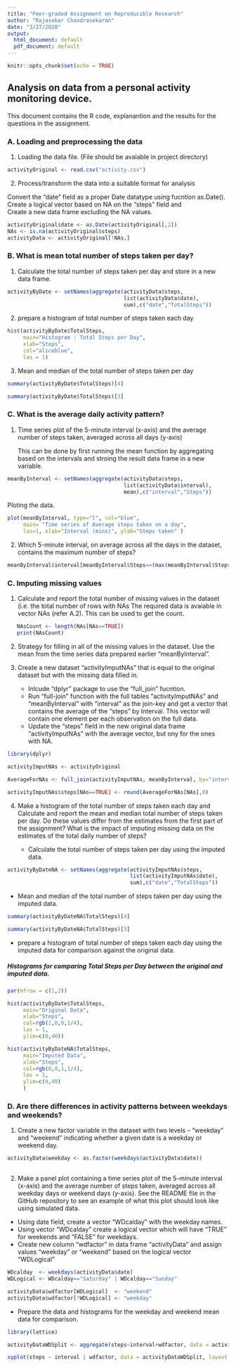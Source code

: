 ```yaml
---
title: "Peer-graded Assignment on Reproducible Research"
author: "Rajasekar Chandrasekaran"
date: "3/27/2020"
output:
  html_document: default
  pdf_document: default
---
```


```r
knitr::opts_chunk$set(echo = TRUE)
```

## Analysis on data from a personal activity monitoring device.

This document contains the R code, explanantion and the results for the questions in the assignment.  
    
  
### A. Loading and preprocessing the data
  

1. Loading the data file. (File should be avaiable in project directory)  

```r
activityOriginal <- read.csv("activity.csv")
```


2. Process/transform the data into a suitable format for analysis
  
Convert the "date" field as a proper Date datatype using fucntion as.Date().  
Create a logical vector based on NA on the "steps" field and  
Create a new data frame excluding the NA values.  


```r
activityOriginal$date <- as.Date(activityOriginal[,2])
NAs <- is.na(activityOriginal$steps)
activityData <- activityOriginal[!NAs,]
```

  
  
### B. What is mean total number of steps taken per day?
  
1. Calculate the total number of steps taken per day and store 
in a new data frame.

```r
activityByDate <- setNames(aggregate(activityData$steps, 
                                     list(activityData$date), 
                                     sum),c("date","TotalSteps"))
```  
  
  
  
2. prepare a histogram of total number of steps taken each day  

```r
hist(activityByDate$TotalSteps,
     main="Histogram : Total Steps per Day",
     xlab="Steps",
     col="aliceblue",
     las = 1)
```


3. Mean and median of the total number of steps taken per day  

```r

summary(activityByDate$TotalSteps)[4]

summary(activityByDate$TotalSteps)[3]

```

### C. What is the average daily activity pattern?


1. Time series plot of the 5-minute interval (x-axis) and the average number of steps taken, averaged across all days (y-axis)

   This can be done by first running the mean function by aggregating based on the intervals and stroing the result data frame in a new variable.

```r
meanByInterval <- setNames(aggregate(activityData$steps, 
                                     list(activityData$interval), 
                                     mean),c("interval","Steps")) 
```
   Ploting the data.
```r
plot(meanByInterval, type="l", col="blue",
     main= "Time series of Average steps taken on a day", 
     las=1, xlab="Interval (mins)", ylab="Steps taken" )
```


2. Which 5-minute interval, on average across all the days in the dataset, contains the maximum number of steps?

```r
meanByInterval$interval[meanByInterval$Steps==(max(meanByInterval$Steps))]
```
   
   
   
   
### C. Imputing missing values


1. Calculate and report the total number of missing values in the dataset (i.e. the total number of rows with NAs
   The required data is avaiable in vector NAs (refer A.2). This can be used to get the count.
   
```r
   NAsCount <- length(NAs[NAs==TRUE])
   print(NAsCount)
```


2. Strategy for filling in all of the missing values in the dataset.
   Use the mean from the time series data prepared earlier “meanByInterval”.


3. Create a new dataset "activityImputNAs" that is equal to the original dataset but with the missing data filled in.
   

   * Inlcude "dplyr" package to use the "full_join" fucntion.   
   * Run "full-join" function with the full tables "activityImputNAs" and "meanByInterval"  with "interval" as the join-key and get a vector that contains the average of the "steps" by Interval. This vector will contain one element per each observation on the full data.  
   * Update the "steps" field in the new original data frame "activityImputNAs"  with the average vector, but ony for the ones with NA.  



```r
library(dplyr)

activityImputNAs <- activityOriginal

AverageForNAs <- full_join(activityImputNAs, meanByInterval, by="interval" )[,4]

activityImputNAs$steps[NAs==TRUE] <- round(AverageForNAs[NAs],0)

```


4. Make a histogram of the total number of steps taken each day and Calculate and report the mean and median total number of steps taken per day. Do these values differ from the estimates from the first part of the assignment? What is the impact of imputing missing data on the estimates of the total daily number of steps?

   
   * Calculate the total number of steps taken per day using the imputed data. 

```r

activityByDateNA <- setNames(aggregate(activityImputNAs$steps, 
                                       list(activityImputNAs$date), 
                                       sum),c("date","TotalSteps"))

```
   
   
   * Mean and median of the total number of steps taken per day using the imputed data. 

```r

summary(activityByDateNA$TotalSteps)[4]

summary(activityByDateNA$TotalSteps)[3]

```

   * prepare a histogram of total number of steps taken each day using the imputed data for comparison against the original data.

##### Histograms for comparing Total Steps per Day between the original and imputed data.
```r

par(mfrow = c(1,2))

hist(activityByDate$TotalSteps,
     main="Original Data",
     xlab="Steps",
     col=rgb(1,0,0,1/4),
     las = 1,
     ylim=c(0,40))

hist(activityByDateNA$TotalSteps,
     main="Imputed Data",
     xlab="Steps",
     col=rgb(0,0,1,1/4),
     las = 1,
     ylim=c(0,40)
     )

```


### D. Are there differences in activity patterns between weekdays and weekends?

   1. Create a new factor variable in the dataset with two levels – “weekday” and “weekend” indicating whether a given date is a weekday or weekend day.


```r

activityData$weekday <- as.factor(weekdays(activityData$date))
 

```


   2. Make a panel plot containing a time series plot of the 5-minute interval (x-axis) and the average number of steps taken, averaged across all weekday days or weekend days (y-axis). See the README file in the GitHub repository to see an example of what this plot should look like using simulated data.
   
   * Using date field, create a vector "WDcalday" with the weekday names.
   * Using vector "WDcalday" create a logical vector which will have "TRUE" for weekends and "FALSE" for weekdays.
   * Create new column "wdfactor" in data frame "activityData" and assign values "weekday" or "weekend" based on the logical vector "WDLogical"
   
```r
WDcalday  <- weekdays(activityData$date)
WDLogical <- WDcalday=="Saturday" | WDcalday=="Sunday"

activityData$wdfactor[WDLogical]  <- "weekend"
activityData$wdfactor[!WDLogical] <- "weekday"

```

   * Prepare the data and histograms for the weekday and weekend mean data for comparison.
```r

library(lattice)

activityDataWDSplit <- aggregate(steps~interval+wdfactor, data = activityData, mean)

xyplot(steps ~ interval | wdfactor, data = activityDataWDSplit, layout = c(1,2), type = "l")


```